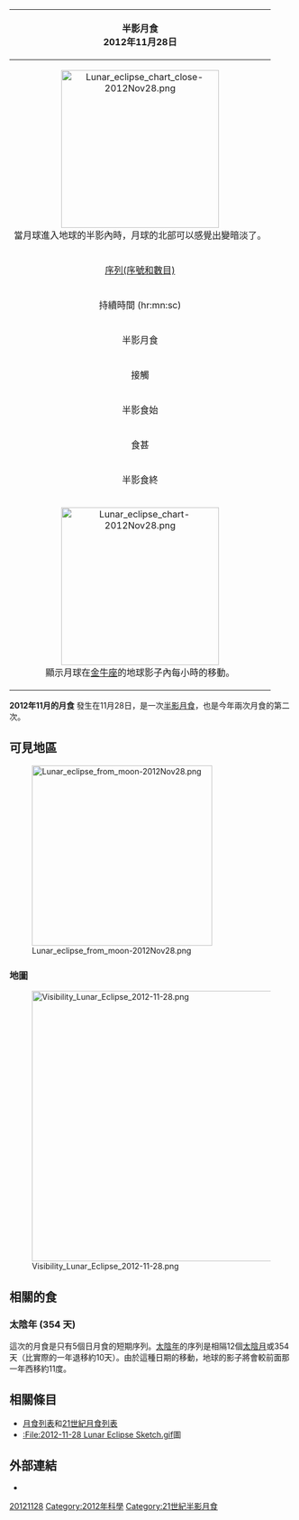 {{unreferenced|time=2009-12-15T10:37:15+00:00}}
{| class="wikitable" align=right width=280
! bgcolor=#e7dcc3 colspan=2|半影月食<BR>2012年11月28日
|-
| align=center colspan=2|[[File:Lunar_eclipse_chart_close-2012Nov28.png|280px]]<BR>當月球進入地球的半影內時，月球的北部可以感覺出變暗淡了。
|-
|align=center bgcolor=#c0d0e0| [[沙羅週期|序列(序號和數目)]] || 145 (11 of 71)
|-
!align=center bgcolor=#c0b0e0 colspan=2| 持續時間 (hr:mn:sc)
|-
|align=center bgcolor=#d0d0e0 | 半影月食 || 4:40:45
|-
!align=center bgcolor=#a0d0e0 colspan=2| 接觸
|-
|align=center bgcolor=#d0d0e0 | 半影食始|| 12:12:33 [[UTC|UTC]]
|-
|align=center bgcolor=#a0a0e0| 食甚 || 14:32:56 UTC
|-
|align=center bgcolor=#d0d0e0 | 半影食終|| 16:53:18 UTC
|-
| align=center colspan=2| [[Image:Lunar_eclipse_chart-2012Nov28.png|280px]]<BR>顯示月球在[[金牛座|金牛座]]的地球影子內每小時的移動。
|}

''' 2012年11月的月食''' 發生在11月28日，是一次[[月食|半影月食]]，也是今年兩次月食的第二次。

== 可見地區 ==
[[File:Lunar_eclipse_from_moon-2012Nov28.png|320px]]

=== 地圖===
[[File:Visibility_Lunar_Eclipse_2012-11-28.png|480px]]

== 相關的食 ==
=== 太陰年 (354 天) ===

這次的月食是只有5個日月食的短期序列。[[太陰年|太陰年]]的序列是相隔12個[[朔望月|太陰月]]或354天（比實際的一年退移約10天）。由於這種日期的移動，地球的影子將會較前面那一年西移約11度。

{{Lunar eclipse set 2009-2013}}

== 相關條目 ==
{{commonscat|Lunar eclipse of 2012 November 28}}
* [[月食列表|月食列表]]和[[21世紀月食列表|21世紀月食列表]]
* [[:File:2012-11-28_Lunar_Eclipse_Sketch.gif|:File:2012-11-28 Lunar Eclipse Sketch.gif]]圖

== 外部連結 ==
* {{LEplot2001 link|2012|Nov|28|N}}

{{lunar-eclipse-stub}}
{{月食}}

[[Category:2010年代月食|20121128]]
[[Category:2012年科學|Category:2012年科學]]
[[Category:21世紀半影月食|Category:21世紀半影月食]]